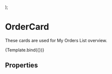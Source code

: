 
<Meta
  title="Components/Structure/Cards/OrderCard"
  component={OrderCard}
  decorators={[withDesign]}
/>

  <div>
    <OrderCard {...args} />
  </div>
);

# OrderCard

These cards are used for My Orders List overview.

<Canvas>
  <Story
    name="OrderCard"
    args={{...example}}
    parameters={{
      design: {
        name: 'Figma Design',
        type: 'figma',
        url: 'https://www.figma.com/file/TENnOP4K38G6r3vDL3emCP/branch/1lr8QAkd6z2Tn95cINcb7i/AB---Style-Guide?node-id=11053%3A213644',
      },
    }}
  >
    {Template.bind({})}
  </Story>
</Canvas>

## Properties

<ArgsTable of={OrderCard} />
